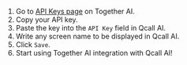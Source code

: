 

1. Go to [API Keys page](https://api.together.ai/settings/api-keys) on Together AI.
2. Copy your API key.
3. Paste the key into the `API Key` field in Qcall AI.
4. Write any screen name to be displayed in Qcall AI.
5. Click `Save`.
6. Start using Together AI integration with Qcall AI!
